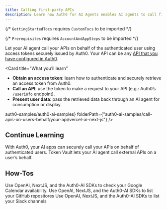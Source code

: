 ```yaml
---
title: Calling first-party APIs
description: Learn how Auth0 for AI Agents enables AI agents to call first-party APIs on the user's behalf.
---
```



{/* `GettingStartedTocs` requires `CustomTocs` to be imported */}

{/* `Prerequisites` requires `AccountAndAppSteps` to be imported */}


Let your AI agent call your APIs on behalf of the authenticated user using access tokens securely issued by Auth0. Your API can be any [API that you have configured in Auth0](https://auth0.com/docs/get-started/apis).

<Card
  title="What you’ll learn"
>
  - **Obtain an access token**: learn how to authenticate and securely retrieve an access token from Auth0.
  - **Call an API**: use the token to make a request to your API (e.g.: Auth0’s `/userinfo` endpoint).
  - **Present user data**: pass the retrieved data back through an AI agent for consumption or display.
</Card>

<Prerequisites />

<Tabs>
  <Tab
    title="Next.js"
    icon="/img/nextjs-light.svg"
  >
    <UsingAI
      repository={<a href="https://github.com/auth0-samples/auth0-ai-samples.git" target="_blank" rel="noreferrer" className="link">auth0-samples/auth0-ai-samples</a>}
      folderPath={"auth0-ai-samples/call-apis-on-users-behalf/your-api/vercel-ai-next-js"}
      />
    <VercelCallYourApi />
  </Tab>
</Tabs>

## Continue Learning

<Columns>
  <Card
    title="Call Your APIs on User's Behalf"
    horizontal
    href="/calling-apis/vercel-ai/intro/call-your-apis-on-users-behalf"
  >
    With Auth0, your AI apps can securely call your APIs on behalf of authenticated users.
  </Card>
  <Card
    title="Call Other's APIs on User's Behalf"
    horizontal
    href="/calling-apis/vercel-ai/intro/call-others-apis-on-users-behalf"
  >
    Token Vault lets your AI agent call external APIs on a user’s behalf.
  </Card>
</Columns>

## How-Tos

<Columns>
  <Card
    title="Check Google Calendar Availability"
    horizontal
    href="/calling-apis/vercel-ai/how-tos/check-google-calendar-availability"
  >
    Use OpenAI, NextJS, and the Auth0-AI SDKs to check your Google Calendar availability.
  </Card>
  <Card
    title="List GitHub Repositories"
    horizontal
    href="/calling-apis/vercel-ai/how-tos/list-github-repositories"
  >
    Use OpenAI, NextJS, and the Auth0-AI SDKs to list your GitHub repositores
  </Card>
  <Card
    title="List Slack Channels"
    horizontal
    href="/calling-apis/vercel-ai/how-tos/list-slack-channels"
  >
    Use OpenAI, NextJS, and the Auth0-AI SDKs to list your Slack channels
  </Card>
</Columns>


<Panel>
  <GettingStartedTocs
    sections={[
      {
        title: "SDKs",
        links: [
          { label: "NextJS-Auth0", href: "https://github.com/auth0/nextjs-auth0" },
          { label: "Auth0-AI/Vercel-AI", href: "https://github.com/auth0-lab/auth0-ai-js/tree/main/packages/ai-vercel" }
        ]
      },
      {
        title: "GitHub Samples",
        links: [
          { label: "AI SDK + NextJS", href: "https://github.com/auth0-samples/auth0-ai-samples/tree/main/call-apis-on-users-behalf/your-api/vercel-ai-next-js" },
        ]
      },
      {
        title: "Learn More",
        links: [
            { label: "What is Token vault?", href: "https://auth0.com/docs/secure/tokens/token-vault" },
          { label: "What is an Application?", href: "https://auth0.com/docs/get-started/applications" },
          { label: "What is an API?", href: "https://auth0.com/docs/get-started/apis" },
          { label: "Registering APIs", href: "https://auth0.com/docs/get-started/auth0-overview/set-up-apis" }
        ]
      }
    ]}
  />
</Panel>
